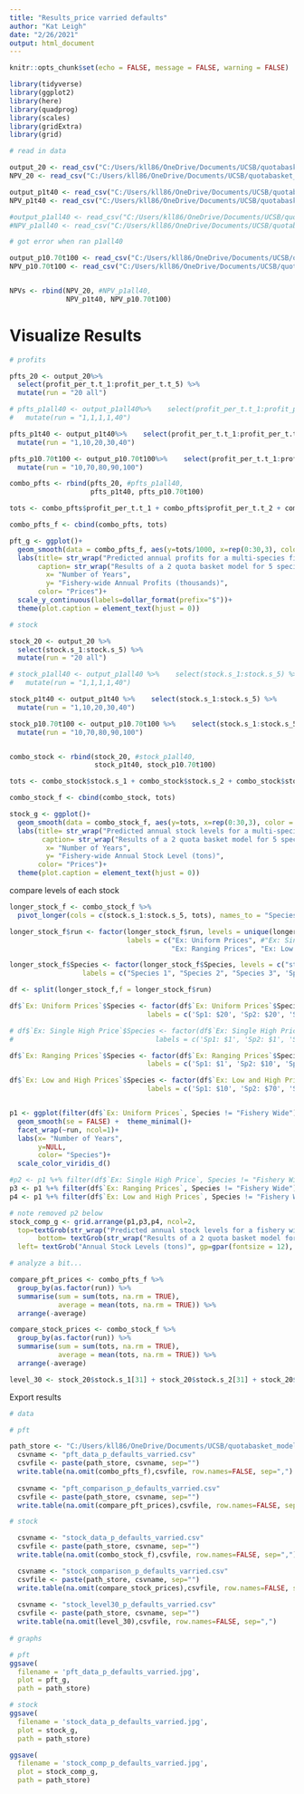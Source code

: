```yaml
---
title: "Results_price varried defaults"
author: "Kat Leigh"
date: "2/26/2021"
output: html_document
---
```


```r
knitr::opts_chunk$set(echo = FALSE, message = FALSE, warning = FALSE)

library(tidyverse)
library(ggplot2)
library(here)
library(quadprog)
library(scales)
library(gridExtra)
library(grid)
```

```r

# read in data

output_20 <- read_csv("C:/Users/kll86/OneDrive/Documents/UCSB/quotabasket_model/working_model/price and cost explore/model run result files/price and cost exploreoutput_b_p20.csv")
NPV_20 <- read_csv("C:/Users/kll86/OneDrive/Documents/UCSB/quotabasket_model/working_model/price and cost explore/model run result files/price and cost exploreNPV_b_p20.csv")

output_p1t40 <- read_csv("C:/Users/kll86/OneDrive/Documents/UCSB/quotabasket_model/working_model/price and cost explore/model run result files/price and cost exploreoutput_b_p1t40.csv")
NPV_p1t40 <- read_csv("C:/Users/kll86/OneDrive/Documents/UCSB/quotabasket_model/working_model/price and cost explore/model run result files/price and cost exploreNPV_b_p1t40.csv")

#output_p1all40 <- read_csv("C:/Users/kll86/OneDrive/Documents/UCSB/quotabasket_model/working_model/price and cost explore/model run result files/price and cost exploreoutput_b_p1all40.csv")
#NPV_p1all40 <- read_csv("C:/Users/kll86/OneDrive/Documents/UCSB/quotabasket_model/working_model/price and cost explore/model run result files/price and cost exploreNPV_b_p1all40.csv")

# got error when ran p1all40

output_p10.70t100 <- read_csv("C:/Users/kll86/OneDrive/Documents/UCSB/quotabasket_model/working_model/price and cost explore/model run result files/price and cost exploreoutput_b_p10.70t100.csv")
NPV_p10.70t100 <- read_csv("C:/Users/kll86/OneDrive/Documents/UCSB/quotabasket_model/working_model/price and cost explore/model run result files/price and cost exploreNPV_b_p10.70t100.csv")


NPVs <- rbind(NPV_20, #NPV_p1all40,
              NPV_p1t40, NPV_p10.70t100)

```
# Visualize Results

```r
# profits

pfts_20 <- output_20%>% 
  select(profit_per_t.t_1:profit_per_t.t_5) %>% 
  mutate(run = "20 all")

# pfts_p1all40 <- output_p1all40%>%    select(profit_per_t.t_1:profit_per_t.t_5) %>% 
#   mutate(run = "1,1,1,1,40")

pfts_p1t40 <- output_p1t40%>%    select(profit_per_t.t_1:profit_per_t.t_5) %>% 
  mutate(run = "1,10,20,30,40")

pfts_p10.70t100 <- output_p10.70t100%>%    select(profit_per_t.t_1:profit_per_t.t_5) %>% 
  mutate(run = "10,70,80,90,100")

combo_pfts <- rbind(pfts_20, #pfts_p1all40,
                    pfts_p1t40, pfts_p10.70t100)

tots <- combo_pfts$profit_per_t.t_1 + combo_pfts$profit_per_t.t_2 + combo_pfts$profit_per_t.t_3 + combo_pfts$profit_per_t.t_4 + combo_pfts$profit_per_t.t_5

combo_pfts_f <- cbind(combo_pfts, tots)

```

```r
pft_g <- ggplot()+
  geom_smooth(data = combo_pfts_f, aes(y=tots/1000, x=rep(0:30,3), color = as.factor(run)), se = FALSE)+ theme_minimal()+
  labs(title= str_wrap("Predicted annual profits for a multi-species fishery of various prices managed by 2 quota baskets", 80),
       caption= str_wrap("Results of a 2 quota basket model for 5 species and 5 technologies parameterized such that species are identical in the following parameters: initial stock size = 50, fishing costs = 1, carrying capacities = 100, coefficient for quota basket limits = 0.2. The coefficient for quota basket limit defines the total combined biomass that can be extracted per year as a proportion of the total available biomass for that year. Species differ in terms of: their respective market prices, growth rates = 0.15, 0.2, 0.2, 0.3, 0.4 (respective to each species, 1-5), catchabilities per technology = all 0.01 except for t1 catches species1 at 0.04, t2 catches species2 at 0.04, t3 catches species3 at 0.04, t4 catches species4 at 0.04, and t5 catches species5 at 0.04. . Model was run for 3 different price arrangements (see legend). Note: an arrangement of 4 species with prices of $1 and 1 species of price $40 was attempted, but yielded an error and thus was omitted.", 100),
         x= "Number of Years",
         y= "Fishery-wide Annual Profits (thousands)",
       color= "Prices")+
  scale_y_continuous(labels=dollar_format(prefix="$"))+
  theme(plot.caption = element_text(hjust = 0))

```

```r
# stock

stock_20 <- output_20 %>% 
  select(stock.s_1:stock.s_5) %>% 
  mutate(run = "20 all")

# stock_p1all40 <- output_p1all40 %>%    select(stock.s_1:stock.s_5) %>% 
#   mutate(run = "1,1,1,1,40")

stock_p1t40 <- output_p1t40 %>%    select(stock.s_1:stock.s_5) %>% 
  mutate(run = "1,10,20,30,40")

stock_p10.70t100 <- output_p10.70t100 %>%    select(stock.s_1:stock.s_5) %>% 
  mutate(run = "10,70,80,90,100")


combo_stock <- rbind(stock_20, #stock_p1all40,
                     stock_p1t40, stock_p10.70t100)

tots <- combo_stock$stock.s_1 + combo_stock$stock.s_2 + combo_stock$stock.s_3 + combo_stock$stock.s_4 + combo_stock$stock.s_5

combo_stock_f <- cbind(combo_stock, tots)

```

```r
stock_g <- ggplot()+
  geom_smooth(data = combo_stock_f, aes(y=tots, x=rep(0:30,3), color = as.factor(run)), se = FALSE)+ theme_minimal()+
  labs(title= str_wrap("Predicted annual stock levels for a multi-species fishery of various prices managed by 2 quota baskets", 80),
        caption= str_wrap("Results of a 2 quota basket model for 5 species and 5 technologies parameterized such that species are identical in the following parameters: initial stock size = 50, fishing costs = 1, carrying capacities = 100, coefficient for quota basket limits = 0.2. The coefficient for quota basket limit defines the total combined biomass that can be extracted per year as a proportion of the total available biomass for that year. Species differ in terms of: their respective market prices, growth rates = 0.15, 0.2, 0.2, 0.3, 0.4 (respective to each species, 1-5), catchabilities per technology = all 0.01 except for t1 catches species1 at 0.04, t2 catches species2 at 0.04, t3 catches species3 at 0.04, t4 catches species4 at 0.04, and t5 catches species5 at 0.04. Model was run for 3 different price arrangements (see legend). Note: an arrangement of 4 species with prices of $1 and 1 species of price $40 was attempted, but yielded an error and thus was omitted.", 100),
         x= "Number of Years",
         y= "Fishery-wide Annual Stock Level (tons)",
       color= "Prices")+
  theme(plot.caption = element_text(hjust = 0))

```

compare levels of each stock

```r

longer_stock_f <- combo_stock_f %>% 
  pivot_longer(cols = c(stock.s_1:stock.s_5, tots), names_to = "Species", values_to = "Stock_Level")

longer_stock_f$run <- factor(longer_stock_f$run, levels = unique(longer_stock_f$run),
                             labels = c("Ex: Uniform Prices", #"Ex: Single High Price",
                                        "Ex: Ranging Prices", "Ex: Low and High Prices"))

longer_stock_f$Species <- factor(longer_stock_f$Species, levels = c("stock.s_1", 'stock.s_2', 'stock.s_3', 'stock.s_4', 'stock.s_5', 'tots'), 
                  labels = c("Species 1", "Species 2", "Species 3", 'Species 4', 'Species 5', 'Fishery Total'))

df <- split(longer_stock_f,f = longer_stock_f$run)

df$`Ex: Uniform Prices`$Species <- factor(df$`Ex: Uniform Prices`$Species, levels = unique(df$`Ex: Uniform Prices`$Species),
                                  labels = c('Sp1: $20', 'Sp2: $20', 'Sp3: $20', 'Sp4: $20', 'Sp5: $20', 'Fishery Wide'))

# df$`Ex: Single High Price`$Species <- factor(df$`Ex: Single High Price`$Species, levels = unique(df$`Ex: Single High Price`$Species),
#                                   labels = c('Sp1: $1', 'Sp2: $1', 'Sp3: $1', 'Sp4: $1', 'Sp5: $40', 'Fishery Wide'))

df$`Ex: Ranging Prices`$Species <- factor(df$`Ex: Ranging Prices`$Species, levels = unique(df$`Ex: Ranging Prices`$Species),
                                  labels = c('Sp1: $1', 'Sp2: $10', 'Sp3: $20', 'Sp4: $30', 'Sp5: $40', 'Fishery Wide'))

df$`Ex: Low and High Prices`$Species <- factor(df$`Ex: Low and High Prices`$Species, levels = unique(df$`Ex: Low and High Prices`$Species),
                                  labels = c('Sp1: $10', 'Sp2: $70', 'Sp3: $80', 'Sp4: $90', 'Sp5: $100', 'Fishery Wide'))


p1 <- ggplot(filter(df$`Ex: Uniform Prices`, Species != "Fishery Wide"), aes(x = rep(0:30,5),y = Stock_Level, colour = Species)) + 
  geom_smooth(se = FALSE) +  theme_minimal()+
  facet_wrap(~run, ncol=1)+
  labs(x= "Number of Years",
       y=NULL,
       color= "Species")+
  scale_color_viridis_d()

#p2 <- p1 %+% filter(df$`Ex: Single High Price`, Species != "Fishery Wide")
p3 <- p1 %+% filter(df$`Ex: Ranging Prices`, Species != "Fishery Wide")
p4 <- p1 %+% filter(df$`Ex: Low and High Prices`, Species != "Fishery Wide")

# note removed p2 below
stock_comp_g <- grid.arrange(p1,p3,p4, ncol=2,
  top=textGrob(str_wrap("Predicted annual stock levels for a fishery with varried prices under 2 quota baskets", 100), gp=gpar(fontsize = 13)),
       bottom= textGrob(str_wrap("Results of a 2 quota basket model for 5 species and 5 technologies parameterized such that species are identical in the following parameters: initial stock size = 50, fishing costs = 1, carrying capacities = 100, coefficient for quota basket limits = 0.2. The coefficient for quota basket limit defines the total combined biomass that can be extracted per year as a proportion of the total available biomass for that year. Species differ in terms of: their respective market prices, growth rates = 0.15, 0.2, 0.2, 0.3, 0.4 (respective to each species, 1-5), catchabilities per technology = all 0.01 except for t1 catches species1 at 0.04, t2 catches species2 at 0.04, t3 catches species3 at 0.04, t4 catches species4 at 0.04, and t5 catches species5 at 0.04. Model was run for 3 different price arrangements (see legend). Note: an arrangement of 4 species with prices of $1 and 1 species of price $40 was attempted, but due to an error was omitted.", 140), gp=gpar(fontsize = 8)),
  left= textGrob("Annual Stock Levels (tons)", gp=gpar(fontsize = 12), rot = 90))

```

```r
# analyze a bit...

compare_pft_prices <- combo_pfts_f %>% 
  group_by(as.factor(run)) %>% 
  summarise(sum = sum(tots, na.rm = TRUE),
            average = mean(tots, na.rm = TRUE)) %>% 
  arrange(-average)

compare_stock_prices <- combo_stock_f %>% 
  group_by(as.factor(run)) %>% 
  summarise(sum = sum(tots, na.rm = TRUE),
            average = mean(tots, na.rm = TRUE)) %>% 
  arrange(-average)

level_30 <- stock_20$stock.s_1[31] + stock_20$stock.s_2[31] + stock_20$stock.s_3[31] + stock_20$stock.s_4[31] + stock_20$stock.s_5[31]

```

Export results

```r
# data

# pft

path_store <- "C:/Users/kll86/OneDrive/Documents/UCSB/quotabasket_model/working_model/price and cost explore/"
  csvname <- "pft_data_p_defaults_varried.csv"
  csvfile <- paste(path_store, csvname, sep="")
  write.table(na.omit(combo_pfts_f),csvfile, row.names=FALSE, sep=",")
  
  csvname <- "pft_comparison_p_defaults_varried.csv"
  csvfile <- paste(path_store, csvname, sep="")
  write.table(na.omit(compare_pft_prices),csvfile, row.names=FALSE, sep=",")

# stock

  csvname <- "stock_data_p_defaults_varried.csv"
  csvfile <- paste(path_store, csvname, sep="")
  write.table(na.omit(combo_stock_f),csvfile, row.names=FALSE, sep=",")

  csvname <- "stock_comparison_p_defaults_varried.csv"
  csvfile <- paste(path_store, csvname, sep="")
  write.table(na.omit(compare_stock_prices),csvfile, row.names=FALSE, sep=",")
  
  csvname <- "stock_level30_p_defaults_varried.csv"
  csvfile <- paste(path_store, csvname, sep="")
  write.table(na.omit(level_30),csvfile, row.names=FALSE, sep=",")
  
# graphs

# pft
ggsave(
  filename = 'pft_data_p_defaults_varried.jpg',
  plot = pft_g,
  path = path_store)

# stock
ggsave(
  filename = 'stock_data_p_defaults_varried.jpg',
  plot = stock_g,
  path = path_store)

ggsave(
  filename = 'stock_comp_p_defaults_varried.jpg',
  plot = stock_comp_g,
  path = path_store)

```

